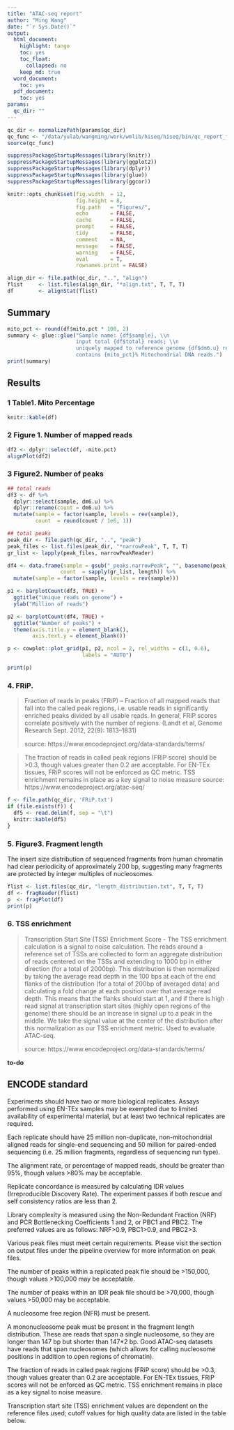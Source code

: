 ```yaml
---
title: "ATAC-seq report"
author: "Ming Wang"
date: "`r Sys.Date()`"
output:
  html_document:
    highlight: tango
    toc: yes
    toc_float:
      collapsed: no
    keep_md: true
  word_document:
    toc: yes
  pdf_document:
    toc: yes
params:
  qc_dir: ""
---
```


```r
qc_dir <- normalizePath(params$qc_dir)
qc_func <- "/data/yulab/wangming/work/wmlib/hiseq/hiseq/bin/qc_report_function.R"
source(qc_func)

suppressPackageStartupMessages(library(knitr))
suppressPackageStartupMessages(library(ggplot2))
suppressPackageStartupMessages(library(dplyr))
suppressPackageStartupMessages(library(glue))
suppressPackageStartupMessages(library(ggcor))

knitr::opts_chunk$set(fig.width  = 12, 
                      fig.height = 8, 
                      fig.path   = "Figures/",
                      echo       = FALSE,
                      cache      = FALSE,
                      prompt     = FALSE,
                      tidy       = FALSE,
                      comment    = NA,
                      message    = FALSE,
                      warning    = FALSE,
                      eval       = T,
                      rownames.print = FALSE)
```

```r
align_dir <- file.path(qc_dir, "..", "align")
flist     <- list.files(align_dir, "*align.txt", T, T, T)
df        <- alignStat(flist)
```

## Summary

```r
mito_pct <- round(df$mito.pct * 100, 2)
summary <- glue::glue("Sample name: {df$sample}, \\n 
                      input total {df$total} reads; \\n
                      uniquely mapped to reference genome {df$dm6.u} reads; \\n
                      contains {mito_pct}% Mitochondrial DNA reads.")
print(summary)
```

## Results

### 1 Table1. Mito Percentage

```r
knitr::kable(df)
```

### 2 Figure 1. Number of mapped reads

```r
df2 <- dplyr::select(df, -mito.pct)
alignPlot(df2)
```

### 3 Figure2. Number of peaks

```r
## total reads
df3 <- df %>%
  dplyr::select(sample, dm6.u) %>%
  dplyr::rename(count = dm6.u) %>%
  mutate(sample = factor(sample, levels = rev(sample)),
         count  = round(count / 1e6, 1))

## total peaks
peak_dir <- file.path(qc_dir, "..", "peak")
peak_files <- list.files(peak_dir, "*narrowPeak", T, T, T)
gr_list <- lapply(peak_files, narrowPeakReader)

df4 <- data.frame(sample = gsub("_peaks.narrowPeak", "", basename(peak_files)),
                 count  = sapply(gr_list, length)) %>%
  mutate(sample = factor(sample, levels = rev(sample)))

p1 <- barplotCount(df3, TRUE) + 
  ggtitle("Unique reads on genome") +
  ylab("Million of reads")

p2 <- barplotCount(df4, TRUE) + 
  ggtitle("Number of peaks") +
  theme(axis.title.y = element_blank(),
        axis.text.y = element_blank())

p <- cowplot::plot_grid(p1, p2, ncol = 2, rel_widths = c(1, 0.6), 
                        labels = "AUTO")

print(p)
```

### 4. FRiP.

> Fraction of reads in peaks (FRiP) – Fraction of all mapped reads that fall into the called peak regions, i.e. usable reads in significantly enriched peaks divided by all usable reads. In general, FRiP scores correlate positively with the number of regions. (Landt et al, Genome Research Sept. 2012, 22(9): 1813–1831)
>
> source: https://www.encodeproject.org/data-standards/terms/

> The fraction of reads in called peak regions (FRiP score) should be >0.3, though values greater than 0.2 are acceptable. For EN-TEx tissues, FRiP scores will not be enforced as QC metric. TSS enrichment remains in place as a key signal to noise measure
> source: https://www.encodeproject.org/atac-seq/

```r
f <- file.path(qc_dir, 'FRiP.txt')
if (file.exists(f)) {
  df5 <- read.delim(f, sep = "\t")
  knitr::kable(df5)
}
```


### 5. Figure3. Fragment length

The insert size distribution of sequenced fragments from human chromatin had clear periodicity of approximately 200 bp, suggesting many fragments are protected by integer multiples of nucleosomes.

```r
flist <- list.files(qc_dir, "length_distribution.txt", T, T, T)
df <- fragReader(flist)
p  <- fragPlot(df)
print(p)
```

### 6. TSS enrichment

> Transcription Start Site (TSS) Enrichment Score - The TSS enrichment calculation is a signal to noise calculation. The reads around a reference set of TSSs are collected to form an aggregate distribution of reads centered on the TSSs and extending to 1000 bp in either direction (for a total of 2000bp). This distribution is then normalized by taking the average read depth in the 100 bps at each of the end flanks of the distribution (for a total of 200bp of averaged data) and calculating a fold change at each position over that average read depth. This means that the flanks should start at 1, and if there is high read signal at transcription start sites (highly open regions of the genome) there should be an increase in signal up to a peak in the middle. We take the signal value at the center of the distribution after this normalization as our TSS enrichment metric. Used to evaluate ATAC-seq. 
>
> source: https://www.encodeproject.org/data-standards/terms/

**to-do**


## ENCODE standard


Experiments should have two or more biological replicates. Assays performed using EN-TEx samples may be exempted due to limited availability of experimental material, but at least two technical replicates are required.  

Each replicate should have 25 million non-duplicate, non-mitochondrial aligned reads for single-end sequencing and 50 million for paired-ended sequencing (i.e. 25 million fragments, regardless of sequencing run type). 

The alignment rate, or percentage of mapped reads, should be greater than 95%, though values >80% may be acceptable. 

Replicate concordance is measured by calculating IDR values (Irreproducible Discovery Rate). The experiment passes if both rescue and self consistency ratios are less than 2.

Library complexity is measured using the Non-Redundant Fraction (NRF) and PCR Bottlenecking Coefficients 1 and 2, or PBC1 and PBC2. The preferred values are as follows: NRF>0.9, PBC1>0.9, and PBC2>3. 

Various peak files must meet certain requirements. Please visit the section on output files under the pipeline overview for more information on peak files.

The number of peaks within a replicated peak file should be >150,000, though values >100,000 may be acceptable. 

The number of peaks within an IDR peak file should be >70,000, though values >50,000 may be acceptable.

A nucleosome free region (NFR) must be present.

A mononucleosome peak must be present in the fragment length distribution. These are reads that span a single nucleosome, so they are longer than 147 bp but shorter than 147*2 bp. Good ATAC-seq datasets have reads that span nucleosomes (which allows for calling nucleosome positions in addition to open regions of chromatin).

The fraction of reads in called peak regions (FRiP score) should be >0.3, though values greater than 0.2 are acceptable. For EN-TEx tissues, FRiP scores will not be enforced as QC metric. TSS enrichment remains in place as a key signal to noise measure.

Transcription start site (TSS) enrichment values are dependent on the reference files used; cutoff values for high quality data are listed in the table below. 



